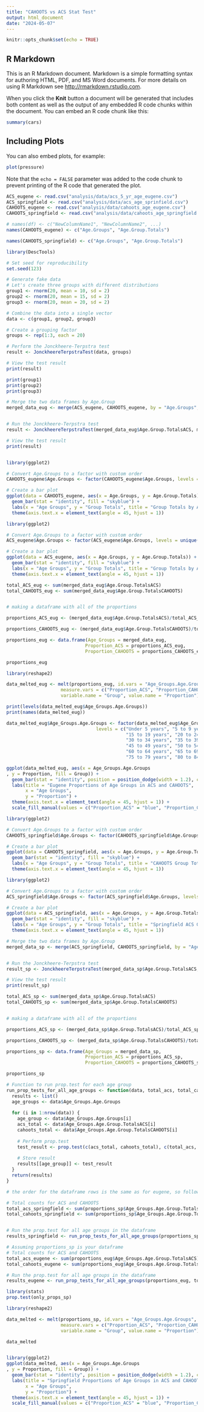 ```yaml
---
title: "CAHOOTS vs ACS Stat Test"
output: html_document
date: "2024-05-07"
---
```


```r
knitr::opts_chunk$set(echo = TRUE)
```

## R Markdown

This is an R Markdown document. Markdown is a simple formatting syntax for authoring HTML, PDF, and MS Word documents. For more details on using R Markdown see <http://rmarkdown.rstudio.com>.

When you click the **Knit** button a document will be generated that includes both content as well as the output of any embedded R code chunks within the document. You can embed an R code chunk like this:

```r
summary(cars)
```

## Including Plots

You can also embed plots, for example:

```r
plot(pressure)
```

Note that the `echo = FALSE` parameter was added to the code chunk to prevent printing of the R code that generated the plot.
```r

ACS_eugene <- read.csv("analysis/data/acs_5_yr_age_eugene.csv")
ACS_springfield <- read.csv("analysis/data/acs_age_sprinfield.csv")
CAHOOTS_eugene <- read.csv("analysis/data/cahoots_age_eugene.csv")
CAHOOTS_springfield <- read.csv("analysis/data/cahoots_age_springfield.csv")

# names(df) <- c("NewColumnName1", "NewColumnName2", ...)
names(CAHOOTS_eugene) <- c("Age.Groups", "Age.Group.Totals")

names(CAHOOTS_springfield) <- c("Age.Groups", "Age.Group.Totals")

```

```r
library(DescTools)
```

```r

# Set seed for reproducibility
set.seed(123)

# Generate fake data
# Let's create three groups with different distributions
group1 <- rnorm(20, mean = 10, sd = 2)
group2 <- rnorm(20, mean = 15, sd = 2)
group3 <- rnorm(20, mean = 20, sd = 2)

# Combine the data into a single vector
data <- c(group1, group2, group3)

# Create a grouping factor
groups <- rep(1:3, each = 20)

# Perform the Jonckheere-Terpstra test
result <- JonckheereTerpstraTest(data, groups)

# View the test result
print(result)

print(group1)
print(group2)
print(group3)
```
```r

# Merge the two data frames by Age.Group
merged_data_eug <- merge(ACS_eugene, CAHOOTS_eugene, by = "Age.Groups", suffixes = c("ACS", "CAHOOTS"))


# Run the Jonckheere-Terpstra test
result <- JonckheereTerpstraTest(merged_data_eug$Age.Group.TotalsACS, merged_data_eug$Age.Group.TotalsCAHOOTS)

# View the test result
print(result)



```

```r
library(ggplot2)

# Convert Age.Groups to a factor with custom order
CAHOOTS_eugene$Age.Groups <- factor(CAHOOTS_eugene$Age.Groups, levels = unique(CAHOOTS_eugene$Age.Groups))

# Create a bar plot
ggplot(data = CAHOOTS_eugene, aes(x = Age.Groups, y = Age.Group.Totals)) +
  geom_bar(stat = "identity", fill = "skyblue") +
  labs(x = "Age Groups", y = "Group Totals", title = "Group Totals by Age Groups") +
  theme(axis.text.x = element_text(angle = 45, hjust = 1))


```

```r
library(ggplot2)

# Convert Age.Groups to a factor with custom order
ACS_eugene$Age.Groups <- factor(ACS_eugene$Age.Groups, levels = unique(ACS_eugene$Age.Groups))

# Create a bar plot
ggplot(data = ACS_eugene, aes(x = Age.Groups, y = Age.Group.Totals)) +
  geom_bar(stat = "identity", fill = "skyblue") +
  labs(x = "Age Groups", y = "Group Totals", title = "Group Totals by Age Groups") +
  theme(axis.text.x = element_text(angle = 45, hjust = 1))


```
```r

total_ACS_eug <- sum(merged_data_eug$Age.Group.TotalsACS)
total_CAHOOTS_eug <- sum(merged_data_eug$Age.Group.TotalsCAHOOTS)


# making a dataframe with all of the proportions

proportions_ACS_eug <- (merged_data_eug$Age.Group.TotalsACS)/total_ACS_eug

proportions_CAHOOTS_eug <- (merged_data_eug$Age.Group.TotalsCAHOOTS)/total_CAHOOTS_eug

proportions_eug <- data.frame(Age_Groups = merged_data_eug,
                             Proportion_ACS = proportions_ACS_eug,
                             Proportion_CAHOOTS = proportions_CAHOOTS_eug)

proportions_eug
```
```r
library(reshape2)

data_melted_eug <- melt(proportions_eug, id.vars = "Age_Groups.Age.Groups", 
                    measure.vars = c("Proportion_ACS", "Proportion_CAHOOTS"), 
                    variable.name = "Group", value.name = "Proportion")

print(levels(data_melted_eug$Age_Groups.Age.Groups))
print(names(data_melted_eug))

data_melted_eug$Age_Groups.Age.Groups <- factor(data_melted_eug$Age_Groups.Age.Groups, 
                                 levels = c("Under 5 years", "5 to 9 years", "10 to 14 years", 
                                            "15 to 19 years", "20 to 24 years", "25 to 29 years", 
                                            "30 to 34 years", "35 to 39 years", "40 to 44 years", 
                                            "45 to 49 years", "50 to 54 years", "55 to 59 years", 
                                            "60 to 64 years", "65 to 69 years", "70 to 74 years", 
                                            "75 to 79 years", "80 to 84 years", "85 years and over"))

ggplot(data_melted_eug, aes(x = Age_Groups.Age.Groups
, y = Proportion, fill = Group)) + 
  geom_bar(stat = "identity", position = position_dodge(width = 1.2), color="black") + 
  labs(title = "Eugene Proportions of Age Groups in ACS and CAHOOTS", 
       x = "Age Groups", 
       y = "Proportion") + 
  theme(axis.text.x = element_text(angle = 45, hjust = 1)) + 
  scale_fill_manual(values = c("Proportion_ACS" = "blue", "Proportion_CAHOOTS" = "red"))

```

```r
library(ggplot2)

# Convert Age.Groups to a factor with custom order
CAHOOTS_springfield$Age.Groups <- factor(CAHOOTS_springfield$Age.Groups, levels = unique(CAHOOTS_springfield$Age.Groups))

# Create a bar plot
ggplot(data = CAHOOTS_springfield, aes(x = Age.Groups, y = Age.Group.Totals)) +
  geom_bar(stat = "identity", fill = "skyblue") +
  labs(x = "Age Groups", y = "Group Totals", title = "CAHOOTS Group Totals by Age Groups Springfield") +
  theme(axis.text.x = element_text(angle = 45, hjust = 1))

```


```r
library(ggplot2)

# Convert Age.Groups to a factor with custom order
ACS_springfield$Age.Groups <- factor(ACS_springfield$Age.Groups, levels = unique(ACS_springfield$Age.Groups))

# Create a bar plot
ggplot(data = ACS_springfield, aes(x = Age.Groups, y = Age.Group.Totals)) +
  geom_bar(stat = "identity", fill = "skyblue") +
  labs(x = "Age Groups", y = "Group Totals", title = "Springfield ACS Group Totals by Age Groups") +
  theme(axis.text.x = element_text(angle = 45, hjust = 1))


```


```r
# Merge the two data frames by Age.Group
merged_data_sp <- merge(ACS_springfield, CAHOOTS_springfield, by = "Age.Groups", suffixes = c("ACS", "CAHOOTS"))


# Run the Jonckheere-Terpstra test
result_sp <- JonckheereTerpstraTest(merged_data_sp$Age.Group.TotalsACS, merged_data_sp$Age.Group.TotalsCAHOOTS)

# View the test result
print(result_sp)
```
```r
total_ACS_sp <- sum(merged_data_sp$Age.Group.TotalsACS)
total_CAHOOTS_sp <- sum(merged_data_sp$Age.Group.TotalsCAHOOTS)


# making a dataframe with all of the proportions

proportions_ACS_sp <- (merged_data_sp$Age.Group.TotalsACS)/total_ACS_sp

proportions_CAHOOTS_sp <- (merged_data_sp$Age.Group.TotalsCAHOOTS)/total_CAHOOTS_sp

proportions_sp <- data.frame(Age_Groups = merged_data_sp,
                             Proportion_ACS = proportions_ACS_sp,
                             Proportion_CAHOOTS = proportions_CAHOOTS_sp)

proportions_sp
```
```r
# Function to run prop.test for each age group
run_prop_tests_for_all_age_groups <- function(data, total_acs, total_cahoots) {
  results <- list()
  age_groups <- data$Age_Groups.Age.Groups
  
  for (i in 1:nrow(data)) {
    age_group <- data$Age_Groups.Age.Groups[i]
    acs_total <- data$Age_Groups.Age.Group.TotalsACS[i]
    cahoots_total <- data$Age_Groups.Age.Group.TotalsCAHOOTS[i]
    
    # Perform prop.test
    test_result <- prop.test(c(acs_total, cahoots_total), c(total_acs, total_cahoots))
    
    # Store result
    results[[age_group]] <- test_result
  }
  return(results)
}
```



```r
# the order for the dataframe rows is the same as for eugene, so follow what it says for those results when interpreting! 

# Total counts for ACS and CAHOOTS
total_acs_springfield <- sum(proportions_sp$Age_Groups.Age.Group.TotalsACS)
total_cahoots_springfield <- sum(proportions_sp$Age_Groups.Age.Group.TotalsCAHOOTS)


# Run the prop.test for all age groups in the dataframe
results_springfield <- run_prop_tests_for_all_age_groups(proportions_sp, total_acs_springfield, total_cahoots_springfield)


```

```r

# Assuming proportions_sp is your dataframe
# Total counts for ACS and CAHOOTS
total_acs_eugene <- sum(proportions_eug$Age_Groups.Age.Group.TotalsACS)
total_cahoots_eugene <- sum(proportions_eug$Age_Groups.Age.Group.TotalsCAHOOTS)

# Run the prop.test for all age groups in the dataframe
results_eugene <- run_prop_tests_for_all_age_groups(proportions_eug, total_acs_eugene, total_cahoots_eugene)

```

```r
library(stats)
prop.test(only_props_sp)

```

```r
library(reshape2)

data_melted <- melt(proportions_sp, id.vars = "Age_Groups.Age.Groups", 
                    measure.vars = c("Proportion_ACS", "Proportion_CAHOOTS"), 
                    variable.name = "Group", value.name = "Proportion")

data_melted


library(ggplot2)
ggplot(data_melted, aes(x = Age_Groups.Age.Groups
, y = Proportion, fill = Group)) + 
  geom_bar(stat = "identity", position = position_dodge(width = 1.2), color="black") + 
  labs(title = "Springfield Proportions of Age Groups in ACS and CAHOOTS", 
       x = "Age Groups", 
       y = "Proportion") + 
  theme(axis.text.x = element_text(angle = 45, hjust = 1)) + 
  scale_fill_manual(values = c("Proportion_ACS" = "blue", "Proportion_CAHOOTS" = "red"))
```